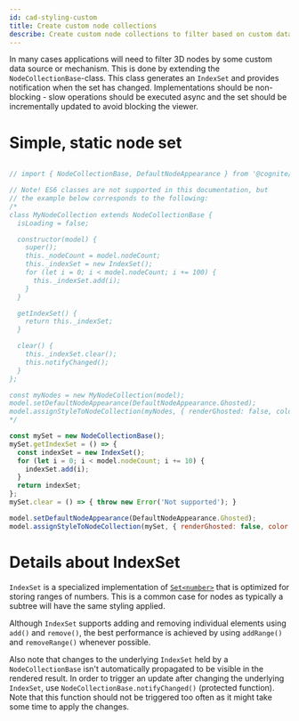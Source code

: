 ```yaml
---
id: cad-styling-custom
title: Create custom node collections
describe: Create custom node collections to filter based on custom data sources and mechanisms
---
```



In many cases applications will need to filter 3D nodes by some custom data source or mechanism. This
is done by extending the `NodeCollectionBase`-class. This class generates an `IndexSet` and
provides notification when the set has changed. Implementations should
be non-blocking - slow operations should be executed async and the set should
be incrementally updated to avoid blocking the viewer.

<DemoWrapper name="Cognite3DViewerDemo" />

# Simple, static node set

```js runnable

// import { NodeCollectionBase, DefaultNodeAppearance } from '@cognite/reveal';

// Note! ES6 classes are not supported in this documentation, but
// the example below corresponds to the following:
/*
class MyNodeCollection extends NodeCollectionBase {
  isLoading = false;

  constructor(model) {
    super();
    this._nodeCount = model.nodeCount;
    this._indexSet = new IndexSet();
    for (let i = 0; i < model.nodeCount; i += 100) {
      this._indexSet.add(i);
    }
  }

  getIndexSet() {
    return this._indexSet;
  }

  clear() {
    this._indexSet.clear();
    this.notifyChanged();
  }
};

const myNodes = new MyNodeCollection(model);
model.setDefaultNodeAppearance(DefaultNodeAppearance.Ghosted);
model.assignStyleToNodeCollection(myNodes, { renderGhosted: false, color: [40, 200, 20] } );
*/

const mySet = new NodeCollectionBase();
mySet.getIndexSet = () => {
  const indexSet = new IndexSet();
  for (let i = 0; i < model.nodeCount; i += 10) {
    indexSet.add(i);
  }
  return indexSet;
};
mySet.clear = () => { throw new Error('Not supported'); }

model.setDefaultNodeAppearance(DefaultNodeAppearance.Ghosted);
model.assignStyleToNodeCollection(mySet, { renderGhosted: false, color: [40, 200, 20] } );
```

# Details about IndexSet

`IndexSet` is a specialized implementation of [`Set<number>`](https://developer.mozilla.org/en-US/docs/Web/JavaScript/Reference/Global_Objects/Set)
that is optimized for storing ranges of numbers. This is a common case for nodes as typically a
subtree will have the same styling applied.

Although `IndexSet` supports adding and removing individual elements using `add()` and `remove()`, the best
performance is achieved by using `addRange()` and `removeRange()` whenever possible.

Also note that changes to the underlying `IndexSet` held by a `NodeCollectionBase` isn't automatically propagated
to be visible in the rendered result. In order to trigger an update after changing the underlying `IndexSet`,
use `NodeCollectionBase.notifyChanged()` (protected function). Note that this function should not be triggered too often
as it might take some time to apply the changes.
